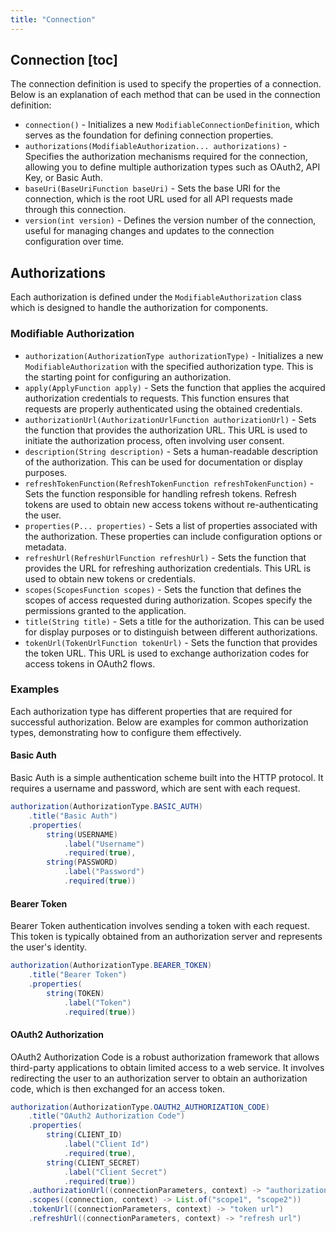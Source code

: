 ```yaml
---
title: "Connection"
---
```


## Connection [toc]

The connection definition is used to specify the properties of a connection. Below is an explanation of each method that can be used in the connection definition:

- `connection()` - Initializes a new `ModifiableConnectionDefinition`, which serves as the foundation for defining connection properties.
- `authorizations(ModifiableAuthorization... authorizations)` - Specifies the authorization mechanisms required for the connection, allowing you to define multiple authorization types such as OAuth2, API Key, or Basic Auth.
- `baseUri(BaseUriFunction baseUri)` - Sets the base URI for the connection, which is the root URL used for all API requests made through this connection.
- `version(int version)` - Defines the version number of the connection, useful for managing changes and updates to the connection configuration over time.

## Authorizations

Each authorization is defined under the `ModifiableAuthorization` class which is designed to handle the authorization for components.

### Modifiable Authorization

- `authorization(AuthorizationType authorizationType)` - Initializes a new `ModifiableAuthorization` with the specified authorization type. This is the starting point for configuring an authorization.
- `apply(ApplyFunction apply)` - Sets the function that applies the acquired authorization credentials to requests. This function ensures that requests are properly authenticated using the obtained credentials.
- `authorizationUrl(AuthorizationUrlFunction authorizationUrl)` - Sets the function that provides the authorization URL. This URL is used to initiate the authorization process, often involving user consent.
- `description(String description)` - Sets a human-readable description of the authorization. This can be used for documentation or display purposes.
- `refreshTokenFunction(RefreshTokenFunction refreshTokenFunction)` - Sets the function responsible for handling refresh tokens. Refresh tokens are used to obtain new access tokens without re-authenticating the user.
- `properties(P... properties)` - Sets a list of properties associated with the authorization. These properties can include configuration options or metadata.
- `refreshUrl(RefreshUrlFunction refreshUrl)` - Sets the function that provides the URL for refreshing authorization credentials. This URL is used to obtain new tokens or credentials.
- `scopes(ScopesFunction scopes)` - Sets the function that defines the scopes of access requested during authorization. Scopes specify the permissions granted to the application.
- `title(String title)` - Sets a title for the authorization. This can be used for display purposes or to distinguish between different authorizations.
- `tokenUrl(TokenUrlFunction tokenUrl)` - Sets the function that provides the token URL. This URL is used to exchange authorization codes for access tokens in OAuth2 flows.

### Examples

Each authorization type has different properties that are required for successful authorization. Below are examples for common authorization types, demonstrating how to configure them effectively.

#### Basic Auth

Basic Auth is a simple authentication scheme built into the HTTP protocol. It requires a username and password, which are sent with each request.

```java
authorization(AuthorizationType.BASIC_AUTH)
    .title("Basic Auth")
    .properties(
        string(USERNAME)
            .label("Username")
            .required(true),
        string(PASSWORD)
            .label("Password")
            .required(true))
```

#### Bearer Token

Bearer Token authentication involves sending a token with each request. This token is typically obtained from an authorization server and represents the user's identity.

```java
authorization(AuthorizationType.BEARER_TOKEN)
    .title("Bearer Token")
    .properties(
        string(TOKEN)
            .label("Token")
            .required(true))
```

#### OAuth2 Authorization

OAuth2 Authorization Code is a robust authorization framework that allows third-party applications to obtain limited access to a web service. It involves redirecting the user to an authorization server to obtain an authorization code, which is then exchanged for an access token.

```java
authorization(AuthorizationType.OAUTH2_AUTHORIZATION_CODE)
    .title("OAuth2 Authorization Code")
    .properties(
        string(CLIENT_ID)
            .label("Client Id")
            .required(true),
        string(CLIENT_SECRET)
            .label("Client Secret")
            .required(true))
    .authorizationUrl((connectionParameters, context) -> "authorization url")
    .scopes((connection, context) -> List.of("scope1", "scope2"))
    .tokenUrl((connectionParameters, context) -> "token url")
    .refreshUrl((connectionParameters, context) -> "refresh url")
```
